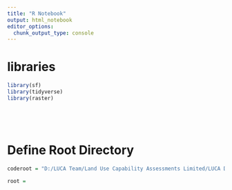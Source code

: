 ```yaml
---
title: "R Notebook"
output: html_notebook
editor_options: 
  chunk_output_type: console
---
```



# libraries

```r

library(sf)
library(tidyverse)
library(raster)






```

# Define Root Directory
 
```r

coderoot = "D:/LUCA Team/Land Use Capability Assessments Limited/LUCA Directors - Documents/Code/RCode/ligrab"

root = 

```


